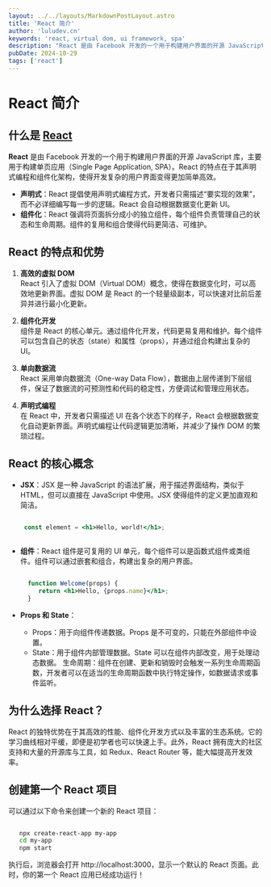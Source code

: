 ```yaml
---
layout: ../../layouts/MarkdownPostLayout.astro
title: 'React 简介'
author: 'luludev.cn'
keywords: 'react, virtual dom, ui framework, spa'
description: "React 是由 Facebook 开发的一个用于构建用户界面的开源 JavaScript 库，主要用于构建单页应用（Single Page Application, SPA）"
pubDate: 2024-10-29
tags: ['react']
---
```


# React 简介

## 什么是 [React](https://react.dev/)

**React** 是由 Facebook 开发的一个用于构建用户界面的开源 JavaScript 库，主要用于构建单页应用（Single Page Application, SPA）。React 的特点在于其声明式编程和组件化架构，使得开发复杂的用户界面变得更加简单高效。

- **声明式**：React 提倡使用声明式编程方式，开发者只需描述“要实现的效果”，而不必详细编写每一步的逻辑。React 会自动根据数据变化更新 UI。
- **组件化**：React 强调将页面拆分成小的独立组件，每个组件负责管理自己的状态和生命周期。组件的复用和组合使得代码更简洁、可维护。

## React 的特点和优势

1. **高效的虚拟 DOM**  
   React 引入了虚拟 DOM（Virtual DOM）概念，使得在数据变化时，可以高效地更新界面。虚拟 DOM 是 React 的一个轻量级副本，可以快速对比前后差异并进行最小化更新。

2. **组件化开发**  
   组件是 React 的核心单元。通过组件化开发，代码更易复用和维护。每个组件可以包含自己的状态（state）和属性（props），并通过组合构建出复杂的 UI。

3. **单向数据流**  
   React 采用单向数据流（One-way Data Flow），数据由上层传递到下层组件，保证了数据流的可预测性和代码的稳定性，方便调试和管理应用状态。

4. **声明式编程**  
   在 React 中，开发者只需描述 UI 在各个状态下的样子，React 会根据数据变化自动更新界面。声明式编程让代码逻辑更加清晰，并减少了操作 DOM 的繁琐过程。

## React 的核心概念

- **JSX**：JSX 是一种 JavaScript 的语法扩展，用于描述界面结构，类似于 HTML，但可以直接在 JavaScript 中使用。JSX 使得组件的定义更加直观和简洁。
  
  ```jsx

   const element = <h1>Hello, world!</h1>;
   
  ```

- **组件**：React 组件是可复用的 UI 单元，每个组件可以是函数式组件或类组件。组件可以通过嵌套和组合，构建出复杂的用户界面。

    ```jsx

      function Welcome(props) {
         return <h1>Hello, {props.name}</h1>;
      }

    ```
- **Props 和 State**：

    - Props：用于向组件传递数据。Props 是不可变的，只能在外部组件中设置。
    - State：用于组件内部管理数据。State 可以在组件内部改变，用于处理动态数据。
    生命周期：组件在创建、更新和销毁时会触发一系列生命周期函数，开发者可以在适当的生命周期函数中执行特定操作，如数据请求或事件监听。

## 为什么选择 React？
React 的独特优势在于其高效的性能、组件化开发方式以及丰富的生态系统。它的学习曲线相对平缓，即便是初学者也可以快速上手。此外，React 拥有庞大的社区支持和大量的开源库与工具，如 Redux、React Router 等，能大幅提高开发效率。

## 创建第一个 React 项目
可以通过以下命令来创建一个新的 React 项目：

```bash

   npx create-react-app my-app
   cd my-app
   npm start

```
执行后，浏览器会打开 http://localhost:3000，显示一个默认的 React 页面。此时，你的第一个 React 应用已经成功运行！
